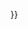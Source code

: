 {{Sister project
| position = {{{position|}}}
| project  = data
| text     = [[维基数据]]中的相关属性：
{{#invoke:Uses Wikidata|usesProperty}}
}}<noinclude>
{{documentation}}<!-- Add categories and interwikis to the /doc sub-page -->
</noinclude>